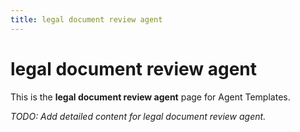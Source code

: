 ```yaml
---
title: legal document review agent
---
```


# legal document review agent

This is the **legal document review agent** page for Agent Templates.

_TODO: Add detailed content for legal document review agent._
